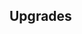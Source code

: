 {{Building
| name = Wheat Field (Established)
| image = N/A
| category = {{BuildingCategory|category=Established Production}}
| cycle = 0.80s
| capacity = 1000
| produce_per_cycle = 1 {{RessourceIcon|type=wheat}}
| consume_per_cycle = N/A
| build_cost = 80 {{RessourceIcon|type=water}}
| description = Produces wheat.
}}

== Upgrades ==
{{Upgrade
| name = Farm production
| description = Boosts production by 30%.
}}
{{Upgrade
| name = Gold diggers
| description = 25% chance of receiving extra 1 {{RessourceIcon|type=gold}} with each production cycle.
}}